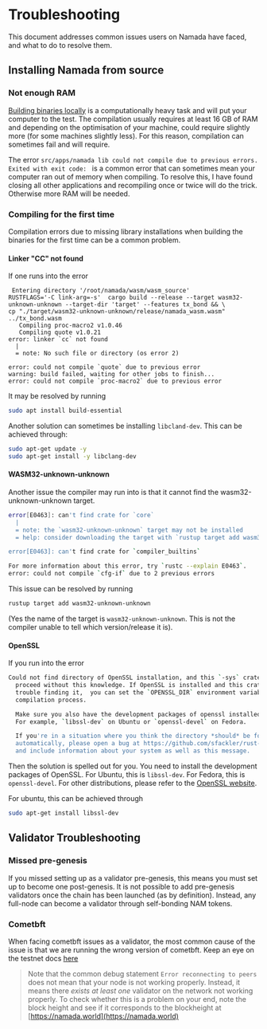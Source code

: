 # Troubleshooting

This document addresses common issues users on Namada have faced, and what to do to resolve them.

## Installing Namada from source


### Not enough RAM
[Building binaries locally](./introduction/install/from-source.md) is a computationally heavy task and will put your computer to the test. The compilation usually requires at least 16 GB of RAM and depending on the optimisation of your machine, could require slightly more (for some machines slightly less). For this reason, compilation can sometimes fail and will require.

The error `src/apps/namada lib could not compile due to previous errors. Exited with exit code: ` is a common error that can sometimes mean your computer ran out of memory when compiling. To resolve this, I have found closing all other applications and recompiling once or twice will do the trick. Otherwise more RAM will be needed.

### Compiling for the first time
Compilation errors due to missing library installations when building the binaries for the first time can be a common problem. 


#### Linker "CC" not found
If one runs into the error

```
 Entering directory '/root/namada/wasm/wasm_source'
RUSTFLAGS='-C link-arg=-s'  cargo build --release --target wasm32-unknown-unknown --target-dir 'target' --features tx_bond && \
cp "./target/wasm32-unknown-unknown/release/namada_wasm.wasm" ../tx_bond.wasm
   Compiling proc-macro2 v1.0.46
   Compiling quote v1.0.21
error: linker `cc` not found
  |
  = note: No such file or directory (os error 2)

error: could not compile `quote` due to previous error
warning: build failed, waiting for other jobs to finish...
error: could not compile `proc-macro2` due to previous error
```

It may be resolved by running

```bash copy
sudo apt install build-essential
```

Another solution can sometimes be installing `libcland-dev`. This can be achieved through:

```bash copy
sudo apt-get update -y
sudo apt-get install -y libclang-dev
```


#### WASM32-unknown-unknown
Another issue the compiler may run into is that it cannot find the wasm32-unknown-unknown target.

```bash copy
error[E0463]: can't find crate for `core`
  |
  = note: the `wasm32-unknown-unknown` target may not be installed
  = help: consider downloading the target with `rustup target add wasm32-unknown-unknown`

error[E0463]: can't find crate for `compiler_builtins`

For more information about this error, try `rustc --explain E0463`.
error: could not compile `cfg-if` due to 2 previous errors
```

This issue can be resolved by running 

```bash copy
rustup target add wasm32-unknown-unknown
```
(Yes the name of the target is `wasm32-unknown-unknown`. This is not the compiler unable to tell which version/release it is).

#### OpenSSL

If you run into the error

```bash copy
Could not find directory of OpenSSL installation, and this `-sys` crate cannot
  proceed without this knowledge. If OpenSSL is installed and this crate had
  trouble finding it,  you can set the `OPENSSL_DIR` environment variable for the
  compilation process.

  Make sure you also have the development packages of openssl installed.
  For example, `libssl-dev` on Ubuntu or `openssl-devel` on Fedora.

  If you're in a situation where you think the directory *should* be found
  automatically, please open a bug at https://github.com/sfackler/rust-openssl
  and include information about your system as well as this message.
```

Then the solution is spelled out for you. You need to install the development packages of OpenSSL. For Ubuntu, this is `libssl-dev`. For Fedora, this is `openssl-devel`. For other distributions, please refer to the [OpenSSL website](https://www.openssl.org/).

For ubuntu, this can be achieved through

```bash copy
sudo apt-get install libssl-dev
```

## Validator Troubleshooting

### Missed pre-genesis

If you missed setting up as a validator pre-genesis, this means you must set up to become one post-genesis. It is not possible to add pre-genesis validators once the chain has been launched (as by definition). Instead, any full-node can become a validator through self-bonding NAM tokens.

### Cometbft

When facing cometbft issues as a validator, the most common cause of the issue is that we are running the wrong version of cometbft. Keep an eye on the testnet docs [here](./introduction/install/intro.md)



>Note that the common debug statement `Error reconnecting to peers` does not mean that your node is not working properly. Instead, it means there *exists at least one* validator on the network not working properly. To check whether this is a problem on your end, note the block height and see if it corresponds to the blockheight at [https://namada.world](https://namada.world)



